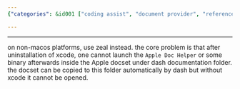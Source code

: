 ```yaml
---
{"categories": &id001 ["coding assist", "document provider", "reference", "search engine"], "category": "Software Troubleshooting", "date": "2022-08-07 20:00:37", "description": "This article discusses the problem of not being able to run Apple Doc Helper or a binary after uninstalling Xcode, which impacts using dash documentation on non-MacOS platforms. It suggests Zeal as an alternative solution.", "tags": *id001, "title": "dash api docset reference search"}

---
```


------
on non-macos platforms, use zeal instead.
the core problem is that after uninstallation of xcode, one cannot launch the `Apple Doc Helper` or some binary afterwards inside the Apple docset under dash documentation folder. the docset can be copied to this folder automatically by dash but without xcode it cannot be opened.
